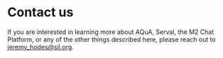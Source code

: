 # Contact us

If you are interested in learning more about AQuA, Serval, the M2 Chat Platform, or any of the other things
described here, please reach out to jeremy_hodes@sil.org.